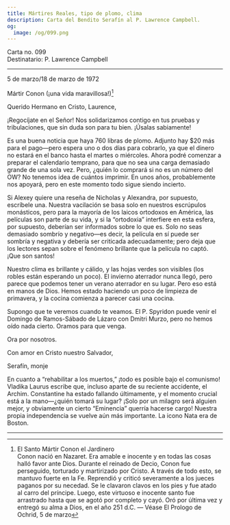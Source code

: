 ```yaml
---
title: Mártires Reales, tipo de plomo, clima
description: Carta del Bendito Serafín al P. Lawrence Campbell.
og:
  image: /og/099.png
---
```


<div style={{textAlign:'right', fontFamily:'monospace'}}>Carta no. 099</div>
<div style={{textAlign:'left', fontFamily:'monospace'}}>Destinatario: P. Lawrence Campbell</div>

---

5 de marzo/18 de marzo de 1972

Mártir Conon (¡una vida maravillosa!)[^1]

Querido Hermano en Cristo, Laurence,

¡Regocíjate en el Señor! Nos solidarizamos contigo en tus pruebas y tribulaciones, que sin duda son para tu bien. ¡Úsalas sabiamente!

Es una buena noticia que haya 760 libras de plomo. Adjunto hay $20 más para el pago—pero espera uno o dos días para cobrarlo, ya que el dinero no estará en el banco hasta el martes o miércoles. Ahora podré comenzar a preparar el calendario temprano, para que no sea una carga demasiado grande de una sola vez. Pero, ¿quién lo comprará si no es un número del OW? No tenemos idea de cuántos imprimir. En unos años, probablemente nos apoyará, pero en este momento todo sigue siendo incierto.

Si Alexey quiere una reseña de Nicholas y Alexandra, por supuesto, escríbele una. Nuestra vacilación se basa solo en nuestros escrúpulos monásticos, pero para la mayoría de los laicos ortodoxos en América, las películas son parte de su vida, y si la “ortodoxia” interfiere en esta esfera, por supuesto, deberían ser informados sobre lo que es. Solo no seas demasiado sombrío y negativo—es decir, la película en sí puede ser sombría y negativa y debería ser criticada adecuadamente; pero deja que los lectores sepan sobre el fenómeno brillante que la película no captó. ¡Que son santos!

Nuestro clima es brillante y cálido, y las hojas verdes son visibles (los robles están esperando un poco). El invierno aterrador nunca llegó, pero parece que podemos tener un verano aterrador en su lugar. Pero eso está en manos de Dios. Hemos estado haciendo un poco de limpieza de primavera, y la cocina comienza a parecer casi una cocina.

Supongo que te veremos cuando te veamos. El P. Spyridon puede venir el Domingo de Ramos-Sábado de Lázaro con Dmitri Murzo, pero no hemos oído nada cierto. Oramos para que venga.

Ora por nosotros.

Con amor en Cristo nuestro Salvador,

Serafín, monje

En cuanto a “rehabilitar a los muertos,” ¡todo es posible bajo el comunismo! Vladika Laurus escribe que, incluso aparte de su reciente accidente, el Archim. Constantine ha estado fallando últimamente, y el momento crucial está a la mano—¿quién tomará su lugar? ¡Solo por un milagro será alguien mejor, y obviamente un cierto “Eminencia” querría hacerse cargo! Nuestra propia independencia se vuelve aún más importante. La icono Nata era de Boston.

---

[^1]: El Santo Mártir Conon el Jardinero  
Conon nació en Nazaret. Era amable e inocente y en todas las cosas halló favor ante Dios. Durante el reinado de Decio, Conon fue perseguido, torturado y martirizado por Cristo. A través de todo esto, se mantuvo fuerte en la Fe. Reprendió y criticó severamente a los jueces paganos por su necedad. Se le clavaron clavos en los pies y fue atado al carro del príncipe. Luego, este virtuoso e inocente santo fue arrastrado hasta que se agotó por completo y cayó. Oró por última vez y entregó su alma a Dios, en el año 251 d.C. — Véase El Prologo de Ochrid, 5 de marzo
